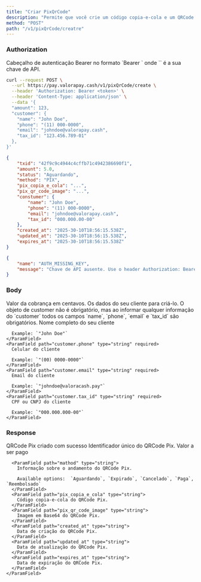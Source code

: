 ```yaml
---
title: "Criar PixQrCode"
description: "Permite que você crie um código copia-e-cola e um QRCode Pix para seu cliente fazer o pagamento."
method: "POST"
path: "/v1/pixQrCode/creatre"
---
```


### Authorization

<ParamField path="Authorization" type="header" type="string" required>
  Cabeçalho de autenticação Bearer no formato `Bearer <api-key>` onde `<api-key>` é a sua chave de API.
</ParamField>

<RequestExample>

```bash Criar QRCode PIX
curl --request POST \
  --url https://pay.valorapay.cash/v1/pixQrCode/create \
  --header 'Authorization: Bearer <token>' \
  --header 'Content-Type: application/json' \
  --data '{
  "amount": 123,
  "customer": {
    "name": "John Doe",
    "phone": "(11) 000-0000",
    "email": "johndoe@valorapay.cash",
    "tax_id": "123.456.789-01"
  },
}'
```

</RequestExample>

<ResponseExample>

```json 200
{ 
	"txid": "42f9c9c4944c4cffb71c4942386690f1",
	"amount": 5.0,
	"status": "Aguardando",
	"method": "PIX",
	"pix_copia_e_cola": "...",
	"pix_qr_code_image": "...",
	"constumer": {
		"name": "John Doe",
		"phone": "(11) 000-0000",
		"email": "johndoe@valorapay.cash",
		"tax_id": "000.000.00-00"
	},
	"created_at": "2025-30-10T18:56:15.538Z",
	"updated_at": "2025-30-10T18:56:15.538Z",
	"expires_at": "2025-30-10T18:56:15.538Z"
}
```


```json 401
{
	"name": "AUTH_MISSING_KEY",
	"message": "Chave de API ausente. Use o header Authorization: Bearer <API_KEY>."
}
```

</ResponseExample>

### Body

<ParamField path="amount" type="number" required>
  Valor da cobrança em centavos.
</ParamField>

<ParamField path=" customer" type="object" required>
  Os dados do seu cliente para criá-lo. O objeto de customer não é obrigatório, mas ao informar qualquer informação do `customer` todos os campos `name`, `phone`, `email` e `tax_id` são obrigatórios.

  <Accordion title="Child attributes">
    <ParamField path="customer.name" type="string" required>
      Nome completo do seu cliente

      Example: `"John Doe"`
    </ParamField>
    <ParamField path="customer.phone" type="string" required>
      Celular do cliente

      Example: `"(00) 0000-0000"`
    </ParamField>
    <ParamField path="customer.email" type="string" required>
      Email do cliente

      Example: `"johndoe@valoracash.pay"`
    </ParamField>
    <ParamField path="customer.tax_id" type="string" required>
      CPF ou CNPJ do cliente

      Example: `"000.000.000-00"`
    </ParamField>
  </Accordion>
</ParamField>

### Response

<ParamField path="response" type="object">
  QRCode Pix criado com sucesso

  <Accordion title="Child attributes">
    <ParamField path="txid" type="string">
      Identificador único do QRCode Pix.
    </ParamField>
    <ParamField path="amount" type="string">
      Valor a ser pago

      <ParamField path="mathod" type="string">
        Informação sobre o andamento do QRCode Pix.

        Available options:  `Aguardando`, `Expirado`, `Cancelado`, `Paga`, `Reembolsado`
      </ParamField>
      <ParamField path="pix_copia_e_cola" type="string">
        Código copia-e-cola do QRCode Pix.
      </ParamField>
      <ParamField path="pix_qr_code_image" type="string">
        Imagem em Base64 do QRCode Pix.
      </ParamField>
      <ParamField path="created_at" type="string">
        Data de criação do QRCode Pix.
      </ParamField>
      <ParamField path="updated_at" type="string">
        Data de atualização do QRCode Pix.
      </ParamField>
      <ParamField path="expires_at" type="string">
        Data de expiração do QRCode Pix.
      </ParamField>
    </ParamField>
  </Accordion>
</ParamField>

<ParamField path="error" type="null">
  
</ParamField>